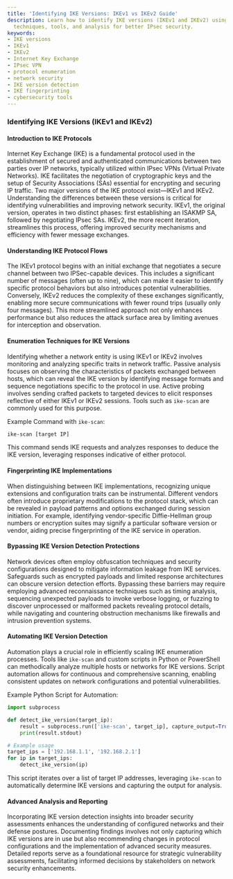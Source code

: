 ```yaml
---
title: 'Identifying IKE Versions: IKEv1 vs IKEv2 Guide'
description: Learn how to identify IKE versions (IKEv1 and IKEv2) using enumeration
  techniques, tools, and analysis for better IPsec security.
keywords:
- IKE versions
- IKEv1
- IKEv2
- Internet Key Exchange
- IPsec VPN
- protocol enumeration
- network security
- IKE version detection
- IKE fingerprinting
- cybersecurity tools
---
```


### Identifying IKE Versions (IKEv1 and IKEv2)

#### Introduction to IKE Protocols
Internet Key Exchange (IKE) is a fundamental protocol used in the establishment of secured and authenticated communications between two parties over IP networks, typically utilized within IPsec VPNs (Virtual Private Networks). IKE facilitates the negotiation of cryptographic keys and the setup of Security Associations (SAs) essential for encrypting and securing IP traffic. Two major versions of the IKE protocol exist—IKEv1 and IKEv2. Understanding the differences between these versions is critical for identifying vulnerabilities and improving network security. IKEv1, the original version, operates in two distinct phases: first establishing an ISAKMP SA, followed by negotiating IPsec SAs. IKEv2, the more recent iteration, streamlines this process, offering improved security mechanisms and efficiency with fewer message exchanges.

#### Understanding IKE Protocol Flows

The IKEv1 protocol begins with an initial exchange that negotiates a secure channel between two IPSec-capable devices. This includes a significant number of messages (often up to nine), which can make it easier to identify specific protocol behaviors but also introduces potential vulnerabilities. Conversely, IKEv2 reduces the complexity of these exchanges significantly, enabling more secure communications with fewer round trips (usually only four messages). This more streamlined approach not only enhances performance but also reduces the attack surface area by limiting avenues for interception and observation.

#### Enumeration Techniques for IKE Versions

Identifying whether a network entity is using IKEv1 or IKEv2 involves monitoring and analyzing specific traits in network traffic. Passive analysis focuses on observing the characteristics of packets exchanged between hosts, which can reveal the IKE version by identifying message formats and sequence negotiations specific to the protocol in use. Active probing involves sending crafted packets to targeted devices to elicit responses reflective of either IKEv1 or IKEv2 sessions. Tools such as `ike-scan` are commonly used for this purpose. 

Example Command with `ike-scan`:
```bash
ike-scan [target IP]
```

This command sends IKE requests and analyzes responses to deduce the IKE version, leveraging responses indicative of either protocol.

#### Fingerprinting IKE Implementations

When distinguishing between IKE implementations, recognizing unique extensions and configuration traits can be instrumental. Different vendors often introduce proprietary modifications to the protocol stack, which can be revealed in payload patterns and options exchanged during session initiation. For example, identifying vendor-specific Diffie-Hellman group numbers or encryption suites may signify a particular software version or vendor, aiding precise fingerprinting of the IKE service in operation.

#### Bypassing IKE Version Detection Protections

Network devices often employ obfuscation techniques and security configurations designed to mitigate information leakage from IKE services. Safeguards such as encrypted payloads and limited response architectures can obscure version detection efforts. Bypassing these barriers may require employing advanced reconnaissance techniques such as timing analysis, sequencing unexpected payloads to invoke verbose logging, or fuzzing to discover unprocessed or malformed packets revealing protocol details, while navigating and countering obstruction mechanisms like firewalls and intrusion prevention systems.

#### Automating IKE Version Detection

Automation plays a crucial role in efficiently scaling IKE enumeration processes. Tools like `ike-scan` and custom scripts in Python or PowerShell can methodically analyze multiple hosts or networks for IKE versions. Script automation allows for continuous and comprehensive scanning, enabling consistent updates on network configurations and potential vulnerabilities.

Example Python Script for Automation:
```python
import subprocess

def detect_ike_version(target_ip):
    result = subprocess.run(['ike-scan', target_ip], capture_output=True, text=True)
    print(result.stdout)

# Example usage
target_ips = ['192.168.1.1', '192.168.2.1']
for ip in target_ips:
    detect_ike_version(ip)
```

This script iterates over a list of target IP addresses, leveraging `ike-scan` to automatically determine IKE versions and capturing the output for analysis.

#### Advanced Analysis and Reporting

Incorporating IKE version detection insights into broader security assessments enhances the understanding of configured networks and their defense postures. Documenting findings involves not only capturing which IKE versions are in use but also recommending changes in protocol configurations and the implementation of advanced security measures. Detailed reports serve as a foundational resource for strategic vulnerability assessments, facilitating informed decisions by stakeholders on network security enhancements.